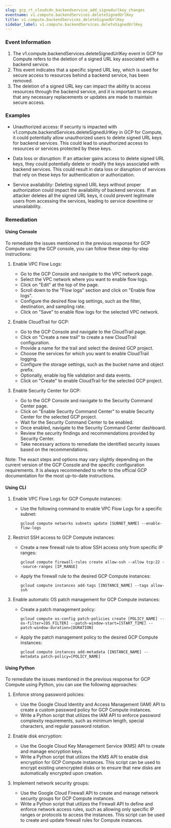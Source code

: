 ```yaml
--- 
slug: gcp_rt_cloudcdn_backendservice_add_signedurlkey_changes
eventname: v1.compute.backendServices.deleteSignedUrlKey
title: v1.compute.backendServices.deleteSignedUrlKey
sidebar_label: v1.compute.backendServices.deleteSignedUrlKey
---
```

                       


### Event Information

1. The v1.compute.backendServices.deleteSignedUrlKey event in GCP for Compute refers to the deletion of a signed URL key associated with a backend service.
2. This event indicates that a specific signed URL key, which is used for secure access to resources behind a backend service, has been removed.
3. The deletion of a signed URL key can impact the ability to access resources through the backend service, and it is important to ensure that any necessary replacements or updates are made to maintain secure access.


### Examples

- Unauthorized access: If security is impacted with v1.compute.backendServices.deleteSignedUrlKey in GCP for Compute, it could potentially allow unauthorized users to delete signed URL keys for backend services. This could lead to unauthorized access to resources or services protected by these keys.

- Data loss or disruption: If an attacker gains access to delete signed URL keys, they could potentially delete or modify the keys associated with backend services. This could result in data loss or disruption of services that rely on these keys for authentication or authorization.

- Service availability: Deleting signed URL keys without proper authorization could impact the availability of backend services. If an attacker deletes all the signed URL keys, it could prevent legitimate users from accessing the services, leading to service downtime or unavailability.

### Remediation

#### Using Console

To remediate the issues mentioned in the previous response for GCP Compute using the GCP console, you can follow these step-by-step instructions:

1. Enable VPC Flow Logs:
   - Go to the GCP Console and navigate to the VPC network page.
   - Select the VPC network where you want to enable flow logs.
   - Click on "Edit" at the top of the page.
   - Scroll down to the "Flow logs" section and click on "Enable flow logs".
   - Configure the desired flow log settings, such as the filter, destination, and sampling rate.
   - Click on "Save" to enable flow logs for the selected VPC network.

2. Enable CloudTrail for GCP:
   - Go to the GCP Console and navigate to the CloudTrail page.
   - Click on "Create a new trail" to create a new CloudTrail configuration.
   - Provide a name for the trail and select the desired GCP project.
   - Choose the services for which you want to enable CloudTrail logging.
   - Configure the storage settings, such as the bucket name and object prefix.
   - Optionally, enable log file validation and data events.
   - Click on "Create" to enable CloudTrail for the selected GCP project.

3. Enable Security Center for GCP:
   - Go to the GCP Console and navigate to the Security Command Center page.
   - Click on "Enable Security Command Center" to enable Security Center for the selected GCP project.
   - Wait for the Security Command Center to be enabled.
   - Once enabled, navigate to the Security Command Center dashboard.
   - Review the security findings and recommendations provided by Security Center.
   - Take necessary actions to remediate the identified security issues based on the recommendations.

Note: The exact steps and options may vary slightly depending on the current version of the GCP Console and the specific configuration requirements. It is always recommended to refer to the official GCP documentation for the most up-to-date instructions.

#### Using CLI

1. Enable VPC Flow Logs for GCP Compute instances:
   - Use the following command to enable VPC Flow Logs for a specific subnet:
     ```
     gcloud compute networks subnets update [SUBNET_NAME] --enable-flow-logs
     ```

2. Restrict SSH access to GCP Compute instances:
   - Create a new firewall rule to allow SSH access only from specific IP ranges:
     ```
     gcloud compute firewall-rules create allow-ssh --allow tcp:22 --source-ranges [IP_RANGE]
     ```
   - Apply the firewall rule to the desired GCP Compute instances:
     ```
     gcloud compute instances add-tags [INSTANCE_NAME] --tags allow-ssh
     ```

3. Enable automatic OS patch management for GCP Compute instances:
   - Create a patch management policy:
     ```
     gcloud compute os-config patch-policies create [POLICY_NAME] --os-filter=[OS_FILTER] --patch-window-start=[START_TIME] --patch-window-duration=[DURATION]
     ```
   - Apply the patch management policy to the desired GCP Compute instances:
     ```
     gcloud compute instances add-metadata [INSTANCE_NAME] --metadata patch-policy=[POLICY_NAME]
     ```

#### Using Python

To remediate the issues mentioned in the previous response for GCP Compute using Python, you can use the following approaches:

1. Enforce strong password policies:
   - Use the Google Cloud Identity and Access Management (IAM) API to create a custom password policy for GCP Compute instances.
   - Write a Python script that utilizes the IAM API to enforce password complexity requirements, such as minimum length, special characters, and regular password rotation.

2. Enable disk encryption:
   - Use the Google Cloud Key Management Service (KMS) API to create and manage encryption keys.
   - Write a Python script that utilizes the KMS API to enable disk encryption for GCP Compute instances. This script can be used to encrypt existing unencrypted disks or to ensure that new disks are automatically encrypted upon creation.

3. Implement network security groups:
   - Use the Google Cloud Firewall API to create and manage network security groups for GCP Compute instances.
   - Write a Python script that utilizes the Firewall API to define and enforce network access rules, such as allowing only specific IP ranges or protocols to access the instances. This script can be used to create and update firewall rules for Compute instances.

 